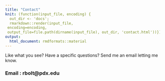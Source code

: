 ```yaml
---
title: "Contact"
knit: (function(input_file, encoding) {
  out_dir <- 'docs';
  rmarkdown::render(input_file,
 encoding=encoding,
 output_file=file.path(dirname(input_file), out_dir, 'contact.html'))})
output: 
  html_document: rmdformats::material
---
```


Like what you see? Have a specific questions? Send me an email letting me know.

### Email : rbolt@pdx.edu 